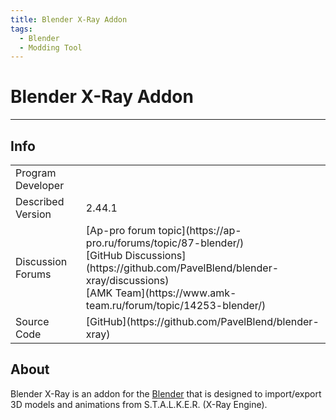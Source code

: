 ```yaml
---
title: Blender X-Ray Addon
tags:
  - Blender
  - Modding Tool
---
```


# Blender X-Ray Addon

___

## Info

<table>
    <tbody>
    <tr>
      <td>Program Developer</td>
      <td>
        <Authors
          authors={['pavel_blend', 'igelbox']}
          size="small"
          showTitle={false}
        />
      </td>
    </tr>
    <tr>
      <td>Described Version</td>
      <td>2.44.1</td>
    </tr>
    <tr>
      <td>Discussion Forums</td>
      <td>
        [Ap-pro forum topic](https://ap-pro.ru/forums/topic/87-blender/)
        <br />
        [GitHub
        Discussions](https://github.com/PavelBlend/blender-xray/discussions)
        <br />
        [AMK Team](https://www.amk-team.ru/forum/topic/14253-blender/)
      </td>
    </tr>
    <tr>
      <td>Source Code</td>
      <td>[GitHub](https://github.com/PavelBlend/blender-xray)</td>
    </tr>
  </tbody>
</table>

## About

Blender X-Ray is an addon for the [Blender](https://www.blender.org/) that is designed to import/export 3D models and animations from S.T.A.L.K.E.R. (X-Ray Engine).
